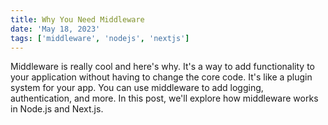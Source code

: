 ```yaml
---
title: Why You Need Middleware
date: 'May 18, 2023'
tags: ['middleware', 'nodejs', 'nextjs']
---
```


Middleware is really cool and here's why. It's a way to add functionality to your application without having to change the core code. It's like a plugin system for your app. You can use middleware to add logging, authentication, and more. In this post, we'll explore how middleware works in Node.js and Next.js. 